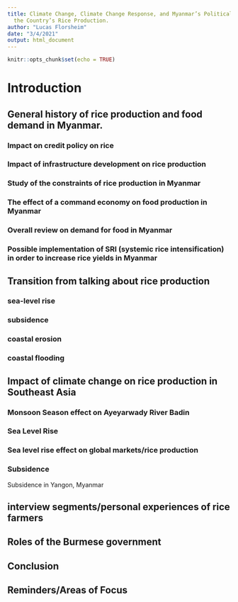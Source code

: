 ```yaml
---
title: Climate Change, Climate Change Response, and Myanmar’s Political History on
  the Country’s Rice Production.
author: "Lucas Florsheim"
date: "3/4/2021"
output: html_document
---
```


```r
knitr::opts_chunk$set(echo = TRUE)
```

# Introduction


## General history of rice production and food demand in Myanmar. 

### Impact on credit policy on rice 

### Impact of infrastructure development on rice production

### Study of the constraints of rice production in Myanmar

### The effect of a command economy on food production in Myanmar 

### Overall review on demand for food in Myanmar 

### Possible implementation of SRI (systemic rice intensification) in order to increase rice yields in Myanmar

## Transition from talking about rice production

### sea-level rise

### subsidence

### coastal erosion

### coastal flooding

## Impact of climate change on rice production in Southeast Asia

### Monsoon Season effect on Ayeyarwady River Badin

### Sea Level Rise 

### Sea level rise effect on global markets/rice production


### Subsidence

Subsidence in Yangon, Myanmar

## interview segments/personal experiences of rice farmers


## Roles of the Burmese government

## Conclusion

## Reminders/Areas of Focus



